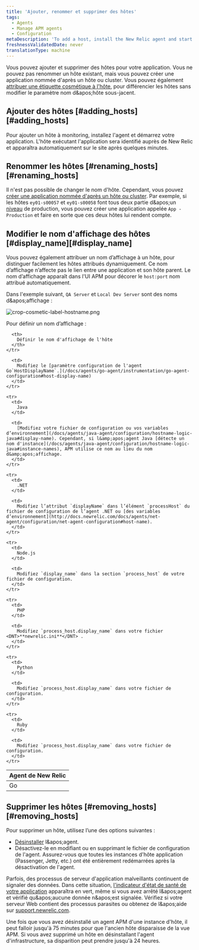 ```yaml
---
title: 'Ajouter, renommer et supprimer des hôtes'
tags:
  - Agents
  - Manage APM agents
  - Configuration
metaDescription: 'To add a host, install the New Relic agent and start your app. To remove a host, uninstall or disable the agent first.'
freshnessValidatedDate: never
translationType: machine
---
```


Vous pouvez ajouter et supprimer des hôtes pour votre application. Vous ne pouvez pas renommer un hôte existant, mais vous pouvez créer une application nommée d'après un hôte ou cluster. Vous pouvez également [attribuer une étiquette cosmétique à l'hôte](#display_name), pour différencier les hôtes sans modifier le paramètre nom d&amp;apos;hôte sous-jacent.

## Ajouter des hôtes [#adding\_hosts][#adding_hosts]

Pour ajouter un hôte à monitoring, installez l'agent et démarrez votre application. L'hôte exécutant l'application sera identifié auprès de New Relic et apparaîtra automatiquement sur le site après quelques minutes.

## Renommer les hôtes [#renaming\_hosts][#renaming_hosts]

Il n'est pas possible de changer le nom d'hôte. Cependant, vous pouvez [créer une application nommée d'après un hôte ou cluster](/docs/site/renaming-applications). Par exemple, si les hôtes `ey01-s00057` et `ey01-s00058` font tous deux partie d&amp;apos;un [niveau](/docs/accounts-partnerships/education/getting-started-new-relic/glossary#tier) de production, vous pouvez créer une application appelée `App - Production` et faire en sorte que ces deux hôtes lui rendent compte.

## Modifier le nom d'affichage des hôtes [#display\_name][#display_name]

Vous pouvez également attribuer un nom d’affichage à un hôte, pour distinguer facilement les hôtes attribués dynamiquement. Ce nom d’affichage n’affecte pas le lien entre une application et son hôte parent. Le nom d’affichage apparaît dans l'UI APM pour décorer le `host:port` nom attribué automatiquement.

Dans l'exemple suivant, `QA Server` et `Local Dev Server` sont des noms d&amp;apos;affichage :

<img title="crop-cosmetic-label-hostname.png" alt="crop-cosmetic-label-hostname.png" src="/images/apm_screenshot-crop_host-name-display.webp" />

Pour définir un nom d’affichage :

<table>
  <thead>
    <tr>
      <th style={{ width: "150px" }}>
        Agent de New Relic
      </th>

      <th>
        Définir le nom d'affichage de l'hôte
      </th>
    </tr>
  </thead>

  <tbody>
    <tr>
      <td>
        Go
      </td>

      <td>
        Modifiez le [paramètre configuration de l'agent Go`HostDisplayName`.](/docs/agents/go-agent/instrumentation/go-agent-configuration#host-display-name)
      </td>
    </tr>

    <tr>
      <td>
        Java
      </td>

      <td>
        [Modifiez votre fichier de configuration ou vos variables d’environnement](/docs/agents/java-agent/configuration/hostname-logic-java#display-name). Cependant, si l&amp;apos;agent Java [détecte un nom d'instance](/docs/agents/java-agent/configuration/hostname-logic-java#instance-names), APM utilise ce nom au lieu du nom d&amp;apos;affichage.
      </td>
    </tr>

    <tr>
      <td>
        .NET
      </td>

      <td>
        Modifiez l’attribut `displayName` dans l’élément `processHost` du fichier de configuration de l’agent .NET ou [des variables d’environnement](http://docs.newrelic.com/docs/agents/net-agent/configuration/net-agent-configuration#host-name).
      </td>
    </tr>

    <tr>
      <td>
        Node.js
      </td>

      <td>
        Modifiez `display_name` dans la section `process_host` de votre fichier de configuration.
      </td>
    </tr>

    <tr>
      <td>
        PHP
      </td>

      <td>
        Modifiez `process_host.display_name` dans votre fichier <DNT>**newrelic.ini**</DNT> .
      </td>
    </tr>

    <tr>
      <td>
        Python
      </td>

      <td>
        Modifiez `process_host.display_name` dans votre fichier de configuration.
      </td>
    </tr>

    <tr>
      <td>
        Ruby
      </td>

      <td>
        Modifiez `process_host.display_name` dans votre fichier de configuration.
      </td>
    </tr>
  </tbody>
</table>

## Supprimer les hôtes [#removing\_hosts][#removing_hosts]

Pour supprimer un hôte, utilisez l’une des options suivantes :

* [Désinstaller](/docs/agents/manage-apm-agents/installation/uninstall-agent) l&amp;apos;agent.
* Désactivez-le en modifiant ou en supprimant le fichier de configuration de l'agent. Assurez-vous que toutes les instances d'hôte application (Passenger, Jetty, etc.) ont été entièrement redémarrées après la désactivation de l'agent.

Parfois, des processus de serveur d'application malveillants continuent de signaler des données. Dans cette situation, [l'indicateur d'état de santé de votre application](/docs/using-new-relic/welcome-new-relic/getting-started/glossary#health-status) apparaîtra en vert, même si vous avez arrêté l&amp;apos;agent et vérifié qu&amp;apos;aucune donnée n&amp;apos;est signalée. Vérifiez si votre serveur Web contient des processus parasites ou obtenez de l&amp;apos;aide sur [support.newrelic.com](https://support.newrelic.com "Le lien s'ouvre dans une nouvelle fenêtre").

Une fois que vous avez désinstallé un agent APM d'une instance d'hôte, il peut falloir jusqu'à 75 minutes pour que l'ancien hôte disparaisse de la vue APM. Si vous avez supprimé un hôte en désinstallant l'agent d'infrastructure, sa disparition peut prendre jusqu'à 24 heures.